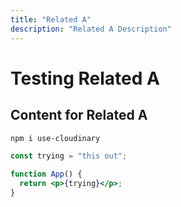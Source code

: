 ```yaml
---
title: "Related A"
description: "Related A Description"
---
```


# Testing Related A

## Content for Related A

```bash
npm i use-cloudinary
```

```jsx
const trying = "this out";

function App() {
  return <p>{trying}</p>;
}
```
